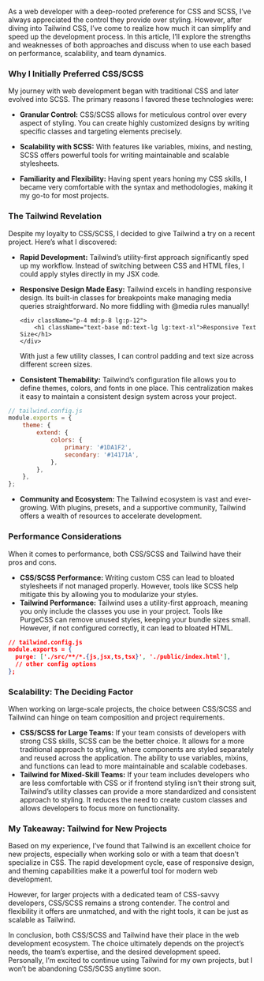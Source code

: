 As a web developer with a deep-rooted preference for CSS and SCSS, I’ve always appreciated the control they provide over styling. However, after diving into Tailwind CSS, I’ve come to realize how much it can simplify and speed up the development process. In this article, I’ll explore the strengths and weaknesses of both approaches and discuss when to use each based on performance, scalability, and team dynamics.

### Why I Initially Preferred CSS/SCSS

My journey with web development began with traditional CSS and later evolved into SCSS. The primary reasons I favored these technologies were:

-   **Granular Control:** CSS/SCSS allows for meticulous control over every aspect of styling. You can create highly customized designs by writing specific classes and targeting elements precisely.

-   **Scalability with SCSS:** With features like variables, mixins, and nesting, SCSS offers powerful tools for writing maintainable and scalable stylesheets.

-   **Familiarity and Flexibility:** Having spent years honing my CSS skills, I became very comfortable with the syntax and methodologies, making it my go-to for most projects.

### The Tailwind Revelation

Despite my loyalty to CSS/SCSS, I decided to give Tailwind a try on a recent project. Here’s what I discovered:

-   **Rapid Development:** Tailwind’s utility-first approach significantly sped up my workflow. Instead of switching between CSS and HTML files, I could apply styles directly in my JSX code.

-   **Responsive Design Made Easy:** Tailwind excels in handling responsive design. Its built-in classes for breakpoints make managing media queries straightforward. No more fiddling with @media rules manually!

    ```tsx
    <div className="p-4 md:p-8 lg:p-12">
    	<h1 className="text-base md:text-lg lg:text-xl">Responsive Text Size</h1>
    </div>
    ```

    With just a few utility classes, I can control padding and text size across different screen sizes.

-   **Consistent Themability:** Tailwind’s configuration file allows you to define themes, colors, and fonts in one place. This centralization makes it easy to maintain a consistent design system across your project.

```js
// tailwind.config.js
module.exports = {
	theme: {
		extend: {
			colors: {
				primary: '#1DA1F2',
				secondary: '#14171A',
			},
		},
	},
};
```

-   **Community and Ecosystem:** The Tailwind ecosystem is vast and ever-growing. With plugins, presets, and a supportive community, Tailwind offers a wealth of resources to accelerate development.

### Performance Considerations

When it comes to performance, both CSS/SCSS and Tailwind have their pros and cons.

-   **CSS/SCSS Performance:** Writing custom CSS can lead to bloated stylesheets if not managed properly. However, tools like SCSS help mitigate this by allowing you to modularize your styles.
-   **Tailwind Performance:** Tailwind uses a utility-first approach, meaning you only include the classes you use in your project. Tools like PurgeCSS can remove unused styles, keeping your bundle sizes small. However, if not configured correctly, it can lead to bloated HTML.

```json
// tailwind.config.js
module.exports = {
  purge: ['./src/**/*.{js,jsx,ts,tsx}', './public/index.html'],
  // other config options
};
```

### Scalability: The Deciding Factor

When working on large-scale projects, the choice between CSS/SCSS and Tailwind can hinge on team composition and project requirements.

-   **CSS/SCSS for Large Teams:** If your team consists of developers with strong CSS skills, SCSS can be the better choice. It allows for a more traditional approach to styling, where components are styled separately and reused across the application. The ability to use variables, mixins, and functions can lead to more maintainable and scalable codebases.
-   **Tailwind for Mixed-Skill Teams:** If your team includes developers who are less comfortable with CSS or if frontend styling isn’t their strong suit, Tailwind’s utility classes can provide a more standardized and consistent approach to styling. It reduces the need to create custom classes and allows developers to focus more on functionality.

### My Takeaway: Tailwind for New Projects

Based on my experience, I’ve found that Tailwind is an excellent choice for new projects, especially when working solo or with a team that doesn’t specialize in CSS. The rapid development cycle, ease of responsive design, and theming capabilities make it a powerful tool for modern web development.

However, for larger projects with a dedicated team of CSS-savvy developers, CSS/SCSS remains a strong contender. The control and flexibility it offers are unmatched, and with the right tools, it can be just as scalable as Tailwind.

In conclusion, both CSS/SCSS and Tailwind have their place in the web development ecosystem. The choice ultimately depends on the project’s needs, the team’s expertise, and the desired development speed. Personally, I’m excited to continue using Tailwind for my own projects, but I won’t be abandoning CSS/SCSS anytime soon.
